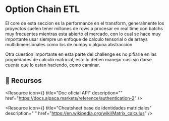
# Option Chain ETL

El core de esta seccion es la performance en el transform, generalmente los proyectos suelen tener millones de rows a procesar en real time con batchs muy frecuentes mientras esta abierto el mercado, con lo cual se hace muy importante usar siempre un enfoque de calculo tensorial o de arrays multidimensionales como los de numpy o alguna abstraccion

Otra cuestion importante en esta parte del challenge es no pifiarle en las propiedades de calculo matricial, esto lo deben manejar casi sin darse cuenta que lo estan haciendo, como caminar. 

<IREmbed src="https://www.youtube.com/embed/Q3RnQ8qnj4g?si=fwoYZaIBxzBQBEcg"/>

## 🔗 Recursos

<Resource
icon={<LinkIcon className="color-4"/>}
title="Doc oficial API"
description=""
href="https://docs.alpaca.markets/reference/authentication-2"
/>

<Resource
icon={<FilesIcon className="color-2"/>}
title="Cheatsheet base de identidades matriciales"
description=" "
href="https://en.wikipedia.org/wiki/Matrix_calculus"
/>
